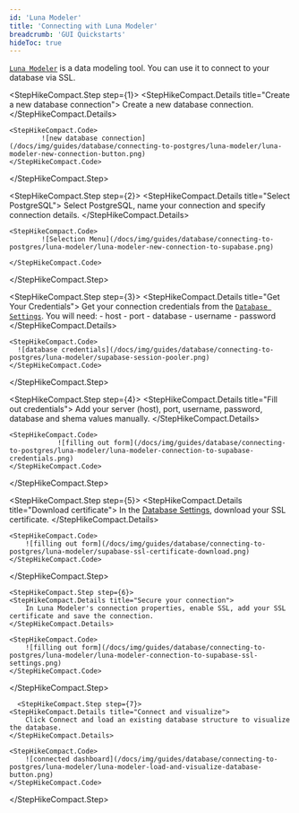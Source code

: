 ```yaml
---
id: 'Luna Modeler'
title: 'Connecting with Luna Modeler'
breadcrumb: 'GUI Quickstarts'
hideToc: true
---
```


[`Luna Modeler`](https://www.datensen.com) is a data modeling tool. You can use it to connect to your database via SSL.

<StepHikeCompact>

  <StepHikeCompact.Step step={1}>
    <StepHikeCompact.Details title="Create a new database connection">
      Create a new database connection.
    </StepHikeCompact.Details>

    <StepHikeCompact.Code>
            ![new database connection](/docs/img/guides/database/connecting-to-postgres/luna-modeler/luna-modeler-new-connection-button.png)
    </StepHikeCompact.Code>
  </StepHikeCompact.Step>

  <StepHikeCompact.Step step={2}>
    <StepHikeCompact.Details title="Select PostgreSQL">
            Select PostgreSQL, name your connection and specify connection details.
     </StepHikeCompact.Details>

    <StepHikeCompact.Code>
            ![Selection Menu](/docs/img/guides/database/connecting-to-postgres/luna-modeler/luna-modeler-new-connection-to-supabase.png)

    </StepHikeCompact.Code>
  </StepHikeCompact.Step>

  <StepHikeCompact.Step step={3}>
    <StepHikeCompact.Details title="Get Your Credentials">
      Get your connection credentials from the [`Database Settings`](https://supabase.com/dashboard/project/_/settings/database). You will need:
    - host
    - port
    - database
    - username
    - password
    </StepHikeCompact.Details>

    <StepHikeCompact.Code>
      ![database credentials](/docs/img/guides/database/connecting-to-postgres/luna-modeler/supabase-session-pooler.png)
    </StepHikeCompact.Code>
  </StepHikeCompact.Step>

  <StepHikeCompact.Step step={4}>
    <StepHikeCompact.Details title="Fill out credentials">
        Add your server (host), port, username, password, database and shema values manually. 
    </StepHikeCompact.Details>

    <StepHikeCompact.Code>
                ![filling out form](/docs/img/guides/database/connecting-to-postgres/luna-modeler/luna-modeler-connection-to-supabase-credentials.png)
    </StepHikeCompact.Code>

  </StepHikeCompact.Step>

  <StepHikeCompact.Step step={5}>
    <StepHikeCompact.Details title="Download certificate">
        In the [Database Settings](https://supabase.com/dashboard/project/_/settings/database), download your SSL certificate.
    </StepHikeCompact.Details>

    <StepHikeCompact.Code>
        ![filling out form](/docs/img/guides/database/connecting-to-postgres/luna-modeler/supabase-ssl-certificate-download.png)
    </StepHikeCompact.Code>
  </StepHikeCompact.Step>

    <StepHikeCompact.Step step={6}>
    <StepHikeCompact.Details title="Secure your connection">
        In Luna Modeler's connection properties, enable SSL, add your SSL certificate and save the connection.
    </StepHikeCompact.Details>

    <StepHikeCompact.Code>
        ![filling out form](/docs/img/guides/database/connecting-to-postgres/luna-modeler/luna-modeler-connection-to-supabase-ssl-settings.png)
    </StepHikeCompact.Code>
  </StepHikeCompact.Step>

      <StepHikeCompact.Step step={7}>
    <StepHikeCompact.Details title="Connect and visualize">
        Click Connect and load an existing database structure to visualize the database.
    </StepHikeCompact.Details>

    <StepHikeCompact.Code>
        ![connected dashboard](/docs/img/guides/database/connecting-to-postgres/luna-modeler/luna-modeler-load-and-visualize-database-button.png)
    </StepHikeCompact.Code>
  </StepHikeCompact.Step>
</StepHikeCompact>

